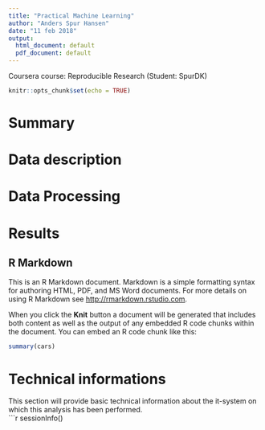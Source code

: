 ```yaml
---
title: "Practical Machine Learning"
author: "Anders Spur Hansen"
date: "11 feb 2018"
output:
  html_document: default
  pdf_document: default
---
```

Coursera course: Reproducible Research (Student: SpurDK)

```r
knitr::opts_chunk$set(echo = TRUE)
```

# Summary
# Data description
# Data Processing 
# Results

## R Markdown

This is an R Markdown document. Markdown is a simple formatting syntax for authoring HTML, PDF, and MS Word documents. For more details on using R Markdown see <http://rmarkdown.rstudio.com>.

When you click the **Knit** button a document will be generated that includes both content as well as the output of any embedded R code chunks within the document. You can embed an R code chunk like this:

```r
summary(cars)
```

# Technical informations
This section will provide basic technical information about the it-system on which this analysis has been performed.  
```r

sessionInfo()
